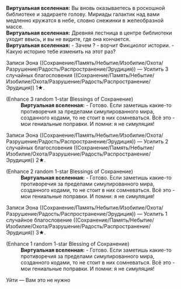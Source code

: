 {{Диалог Начало}}
:'''Виртуальная вселенная:''' Вы вновь оказываетесь в роскошной библиотеке и задираете голову. Мириады галактик над вами медленно кружатся в небе, словно снежинки в желеобразной массе.
:'''Виртуальная вселенная:''' Древняя лестница в центре библиотеки уходит ввысь, и вы не видите, где она кончается.
:'''Виртуальная вселенная:''' - Зачем {{MC|м=пришёл|ж=пришла}}? - ворчит Фикциолог истории. - Какую историю тебе изменить на этот раз?
:{{Диалог|Звезда}} Записи Эона ((Сохранение/Память/Небытие/Изобилие/Охота/Разрушение/Радость/Распространение/Эрудиция)) &mdash; Усилить 3 случайных благословения ((Сохранение/Память/Небытие/Изобилие/Охота/Разрушение/Радость/Распространение/Эрудиция)) 1★.
:;(Enhance 3 random 1-star Blessings of Сохранение)
::'''Виртуальная вселенная:''' - Готово. Если заметишь какие-то противоречия за пределами симулированного мира, созданного кодами, то не стоит в них сомневаться. Всё это - мои гениальные поправки. И помни: я не симуляция!
:{{Диалог|Звезда}} Записи Эона ((Сохранение/Память/Небытие/Изобилие/Охота/Разрушение/Радость/Распространение/Эрудиция)) &mdash; Усилить 2 случайных благословения ((Сохранение/Память/Небытие/Изобилие/Охота/Разрушение/Радость/Распространение/Эрудиция)) 2★.
:;(Enhance 2 random 1-star Blessings of Сохранение)
::'''Виртуальная вселенная:''' - Готово. Если заметишь какие-то противоречия за пределами симулированного мира, созданного кодами, то не стоит в них сомневаться. Всё это - мои гениальные поправки. И помни: я не симуляция!
:{{Диалог|Звезда}} Записи Эона ((Сохранение/Память/Небытие/Изобилие/Охота/Разрушение/Радость/Распространение/Эрудиция)) &mdash; Усилить 1 случайное благословение ((Сохранение/Память/Небытие/Изобилие/Охота/Разрушение/Радость/Распространение/Эрудиция)) 3★.
:;(Enhance 1 random 1-star Blessing of Сохранение)
::'''Виртуальная вселенная:''' - Готово. Если заметишь какие-то противоречия за пределами симулированного мира, созданного кодами, то не стоит в них сомневаться. Всё это - мои гениальные поправки. И помни: я не симуляция!
:{{Диалог|Звезда}} Уйти &mdash; Вам это не нужно
{{Диалог Конец}}